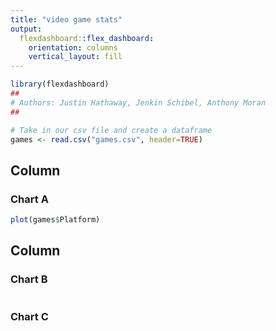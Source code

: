 ```yaml
---
title: "video game stats"
output: 
  flexdashboard::flex_dashboard:
    orientation: columns
    vertical_layout: fill
---
```


```r
library(flexdashboard)
##
# Authors: Justin Hathaway, Jenkin Schibel, Anthony Moran
##

# Take in our csv file and create a dataframe
games <- read.csv("games.csv", header=TRUE)
```

Column {data-width=650}
-----------------------------------------------------------------------

### Chart A

```r
plot(games$Platform)
```

Column {data-width=350}
-----------------------------------------------------------------------

### Chart B

```r

```

### Chart C

```r

```

